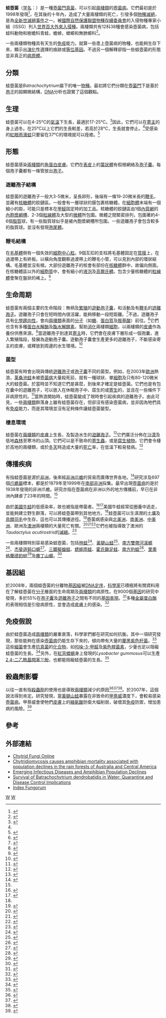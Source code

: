 {{Speciesbox
| taxon = Batrachochytrium dendrobatidis
| image = Batrachochytrium dendrobatidis.jpg
| image_caption = 在(a)淡水[[節肢動物|節肢動物]]及(b)[[藻類|藻類]]上生長的壺菌遊離孢子。
| binomial_authority = Longcore, Pessier & D.K. Nichols (1999)
}}
'''蛙壺菌'''（[[学名|学名]]：''{{lang|la|Batrachochytrium dendrobatidis}}''）是一種[[壺菌門|壺菌門]][[真菌|真菌]]，可以引起[[兩棲類|兩棲類]]的[[壺菌病|壺菌病]]。它們最初是於1998年發現<ref name="EllisNTB">{{cite book en|last=Ellis|first=Richard|title=No Turning Back: The Life and Death of Animal Species|url=https://archive.org/details/noturningbacklif00elli|publisher=Harper Perennial|date=2004|location=New York|isbn=0-06-055804-0|page=[https://archive.org/details/noturningbacklif00elli/page/187 187]}}</ref>，在其後的十年內，造成了大量兩棲類的死亡，引發多個[[物種|物種]][[滅絕|滅絕]]，是為[[全新世滅絕事件|全新世滅絕事件]]之一。被[[國際自然保護聯盟|國際自然保護聯盟]][[物種存續委員會|物種存續委員會]]的入侵物種專家小組（ISSG）列入[[世界百大外來入侵種|世界百大外來入侵種]]。兩棲類共有12科38種會感染壺菌病，包括蛙科動物和樹蟾科青蛙，蟾蜍，蠑螈和無肺螈科<ref>{{cite book |author1=Daszak P |author2=Berger L |author3=Cunningham AA |author4=Hyatt AD |author5=Green DE |author6=Speare R |title=Emerging infectious diseases and amphibian population declines |date=1999 |location=Institute of Ecology, University of Georgia, Athens, GA 30602, USA.}}</ref>。

一些兩棲類物種具有天生的[[免疫|免疫]]能力。就算一些患上壺菌病的物種，也能夠生存下來，顯示出[[演化|演化]]性選擇的痕跡或[[等位基因|等位基因]]。不過另一個解釋卻指一些蛙壺菌的形態並非真正的[[病原體|病原體]]。

==分類==
蛙壺菌是''Batrachochytrium''屬下的唯一[[物種|物種]]。最初將它們分類在[[壺菌門|壺菌門]]下是基於[[孢子|孢子]]的超顯微結構，[[DNA|DNA]]分析也證實了這個觀點。

==生理==
蛙壺菌可以在4-25℃的[[氣溫|氣溫]]下生長，最適於17-25℃。<ref name=Piotrowski2004>{{Cite journal en|author=Piotrowski JS, Annis S,  Longcore JE.|year=2004|title=Physiology of ''Batrachochytrium dendrobatidis'', a chytrid pathogen of amphibians|journal=Mycologia|volume=96|issue=1|pages=9-15}}</ref>因此，它們可以在[[寄主|寄主]]的身上過冬。在25℃以上它們的生長較差，若高於28℃，生長就會停止。<ref name= Piotrowski2004/>受感染的[[紅眼雨濱蛙|紅眼雨濱蛙]]只要留在37℃的環境就可以痊癒。<ref name="pmid12887256">{{cite journal en|author=Woodhams DC, Alford RA, Marantelli G|title=Emerging disease of amphibians cured by elevated body temperature|journal=Dis. Aquat. Org.|volume=55|issue=1|pages=65–7|pmid=12887256|date=June 2003}}</ref>

==形態==
蛙壺菌感染[[兩棲類|兩棲類]]的[[角蛋白|角蛋白]][[皮膚|皮膚]]。它們在[[表皮|表皮]]上的[[葉狀體|葉狀體]]有假根網絡及[[孢子囊|孢子囊]]。每個孢子囊都有一條管放出[[孢子|孢子]]。

===遊離孢子結構===
蛙壺菌的遊離孢子一般大3-5微米，呈長卵形，後端有一條19-20微米長的[[鞭毛|鞭毛]]，並藏有[[核糖體|核糖體]]的鉸鏈區。一般會有一層球狀的膜包裹核糖體。在[[細胞體|細胞體]]末端有一個細小的距，可能只是標本在[[甲醛|甲醛]]固定時的加工品。核糖體的鉸鏈區由1個[[內質網|內質網]]的[[內胞漿網槽|內胞漿網槽]]、2-3個[[粒線體|粒線體]]及大型的[[微體|微體]]所包圍。微體之間緊密排列，包圍著約4-6個[[脂質|脂質]]球，有一些脂質球似乎是被內胞漿網槽所包圍。一些遊離孢子會包含較多的脂質球。並沒有發現[[孢尾體|孢尾體]]。

===鞭毛結構===
在[[毛基體|毛基體]]側有一個失效的[[細胞中心粒|細胞中心粒]]。9個互扣的支柱將毛基體固定在[[質膜|質膜]]上，在過渡帶上有終板。以橫向角度觀察過渡帶上的鞭毛小管，可以見到內部的環狀結構。毛基體並沒有根。大部份遊離孢子的核會有部份在[[核糖體|核糖體]]群中，故偏向側面。在核糖體區以外的[[細胞質|細胞質]]中，會有細小的[[液泡|液泡]]及[[高爾氏體|高爾氏體]]。包含少量核糖體的[[粒線體|粒線體]]會聚在盤狀的崤上。<ref name=Longcore1999>{{Cite journal en|author=Longcore JE, Pessier AP, Nichols DK.|year=1999|title=''Batrachochytrium Dendrobatidis'' gen. et ''sp. nov''., a chytrid pathogenic to amphibians|journal=Mycologia|volume=91|issue=2|pages=219-227}}</ref>

==生命周期==
蛙壺菌有兩個主要的生命階段：無柄及[[繁殖|繁殖]]的[[遊動孢子囊|遊動孢子囊]]，和活動及有[[鞭毛|鞭毛]]的[[遊離孢子|遊離孢子]]。遊離孢子只會在短時間內很活躍，能夠移動一段短距離。<ref name="pmid17148429">{{cite journal en|author=Garner TW, Perkins MW, Govindarajulu P, Seglie D, Walker S, Cunningham AA, Fisher MC|title=The emerging amphibian pathogen ''Batrachochytrium dendrobatidis'' globally infects introduced populations of the North American bullfrog, ''Rana catesbeiana''|journal=Biol. Lett.|volume=2|issue=3|pages=455-9|pmid=17148429|pmc=1686185|doi=10.1098/rsbl.2006.0494|url=http://journals.royalsociety.org/openurl.asp?genre=article&id=doi:10.1098/rsbl.2006.0494|date=September 2006}}{{Dead link|date=2019年6月 |bot=InternetArchiveBot |fix-attempted=yes }}</ref>不過，遊離孢子具有[[化學趨向性|化學趨向性]]，會向[[兩棲類|兩棲類]]表面的[[分子|分子]]（如[[糖|糖]]、[[蛋白質|蛋白質]]及[[胺基酸|胺基酸]]）前往。<ref name="pmid18488347">{{cite journal en|author=Moss AS, Reddy NS, Dortaj IM, San Francisco MJ|title=Chemotaxis of the amphibian pathogen ''Batrachochytrium dendrobatidis'' and its response to a variety of attractants|journal=Mycologia|volume=100|issue=1|pages=1-5|year=2008|pmid=18488347|doi= 10.3852/mycologia.100.1.1|url=}}</ref>它們也含有多種[[蛋白水解酶|蛋白水解酶]]及[[酯水解酵素|酯水解酵素]]，幫助[[消化|消化]]兩棲類[[細胞|細胞]]，以兩棲類的[[皮膚|皮膚]]作為養份供應來源。<ref>{{Cite journal en|author=Symonds EP, Trott DJ, Bird PS, Mills P.|year=2008|title=Growth characteristics and enzyme activity in ''Batrachochytrium dendrobatidis'' isolates|journal=Mycopathologia|volume=166|issue=3|pages=143-147}}</ref>當遊離孢子到達其[[寄主|寄主]]時，它們會在皮膚下層形成一個孢囊，進入繁殖階段，發展為遊動孢子囊。遊動孢子囊會生產更多的遊離孢子，不斷感染寄主的皮膚，或釋放到周邊的水生環境。<ref name="pmid16465834">{{cite journal en|author=Berger L, Hyatt AD, Speare R, Longcore JE|title=Life cycle stages of the amphibian chytrid ''Batrachochytrium dendrobatidis''|journal=Dis. Aquat. Org.|volume=68|issue=1|pages=51-63|pmid=16465834|doi=10.3354/dao068051|date=December 2005}}</ref>

===菌型===
蛙壺菌有時會出現與傳統[[遊離孢子|遊離孢子]]或[[孢子囊|孢子囊]]不同的菌型。例如，在2003年[[歐洲|歐洲]]熱浪，[[莱桑池蛙|莱桑池蛙]]未被[[壺菌病|壺菌病]]大量殺死前，就有一種球狀、單[[細胞|細胞]]及只有80-120微米大的蛙壺菌。於當時並不知道它們是甚麼，到後來才確定是蛙壺菌。它們也是有包在囊中的遊離孢子，可以嵌入在休眠孢子中、腐生的或[[寄生|寄生]]的，並且在一些條件下非病原性的。<ref>{{Cite journal en|author=Di Rosa, Ines et al.|title=The Proximate Cause of Frog Declines?|journal=Nature|volume=447|issue=31|year=2007|pages=E4-E5}}</ref>當熱浪開始時，蛙壺菌變成了現時會引起疾病的遊離孢子。由此可見，一些[[兩棲類|兩棲類]]群落身上雖有蛙壺菌存在，但卻沒有感染壺菌病，並非因為牠們具有[[免疫|免疫]]能力，而是其環境並沒有足夠條件讓蛙壺菌變型。

===棲息環境===
蛙壺菌在[[兩棲類|兩棲類]]的[[皮膚|皮膚]]上生長，及製造水生的[[遊離孢子|遊離孢子]]。<ref>{{Cite journal en|author=Ron, S. R.|title=Predicting the distribution of the amphibian pathogen ''Bd'' in the New World|url=https://archive.org/details/sim_biotropica_2005-06_37_2/page/209|journal=Biotropica|volume=37|pages=209-221|year=2005}}</ref>它們廣泛分佈在[[沙漠|沙漠]]及低地[[森林|森林]]至寒冷的山頂。它們可以是不致命的[[寄生蟲|寄生蟲]]，或是[[腐生植物|腐生植物]]。它們會令棲於高地的兩棲類，或於[[冬天|冬天]]時造成大量的[[死亡|死亡]]率，在低溫下較易發病。<ref>{{Cite journal en|author=Daszak, P.; Cuningham, A. A. & Hyatt, A.D.|title=Infection disease and amphibian population declines|journal=Divers. Distrib.|volume=9|pages=141-150|year=2003}}</ref>

==傳播疾病==
有指蛙壺菌是源於[[非洲|非洲]]，後來經[[非洲爪蟾|非洲爪蟾]]的貿易而廣傳世界各地。<ref name="pmid15663845">{{cite journal en|author=Weldon C, du Preez LH, Hyatt AD, Muller R, Spears R|title=Origin of the amphibian chytrid fungus|journal=Emerging Infect. Dis.|volume=10|issue=12|pages=2100–5|pmid=15663845|url=http://www.cdc.gov/ncidod/EID/vol10no12/03-0804.htm|date=December 2004|access-date=2009-09-09|archive-url=https://web.archive.org/web/20090705215057/http://www.cdc.gov/ncidod/EID/vol10no12/03-0804.htm|archive-date=2009-07-05|dead-url=yes}}</ref>研究涉及697個[[爪蟾屬|爪蟾屬]]標本，都是於1879年至1999年在[[南部非洲|南部非洲]]採集。最早出現[[壺菌病|壺菌病]]的是於1938年發現的非洲爪蟾。研究亦指在壺菌病在非洲以外的地方傳播前，早已在非洲內肆虐了23年的時間。<ref name="pmid15663845"/>

由於[[美國牛蛙|美國牛蛙]]的低感染率，故也被指是帶菌者。<ref>{{Cite journal en|author=Kats LB, Ferrer RP.|year=2003|title=Alien predators and amphibian declines: review of two decades of science and the transition to conservation|journal=Diversity and Distributions|volume=9|pages=99-110}}</ref><ref>{{Cite journal en|author=Daszak P, Strieby A, Cunningham AA, Longcore JE, Brown CC, Porter D.|year=2004|title=Experimental evidence that the bullfrog (''Rana catesbiana'') is a potential carrier of chytridiomycosis, an emerging fungal disease of amphibians|journal=Herpetological Journal|volume=14|pages=201-207}}</ref>美國牛蛙經常從圈養中逃走，並能夠建立野生群落，可以將蛙壺菌帶到其他地方。<ref name="pmid17148429"/>蛙壺菌可以生濕潤的[[土壤|土壤]]及[[鳥類|鳥類]][[羽毛|羽毛]]中生存，這也可以其傳播途徑。<ref name="pmid16119886">{{cite journal en|author=Johnson ML, Speare R|title=Possible modes of dissemination of the amphibian chytrid ''Batrachochytrium dendrobatidis'' in the environment|journal=Dis. Aquat. Org.|volume=65|issue=3|pages=181–6|pmid=16119886|date=July 2005}}</ref>壺菌病感染與[[北美洲|北美洲]]、[[南美洲|南美洲]]、[[中美洲|中美洲]]、歐洲及[[澳洲|澳洲]]兩棲類的大量死亡有關。<ref>{{Cite journal en|author=Lips KR.|year=1999|title=Mass mortality and population declines of anurans at an upland site in western Panama|url=https://archive.org/details/sim_conservation-biology_1999-02_13_1/page/117|journal=Conservation Biology|volume=13|issue=1|pages=117-25}}</ref><ref>{{Cite journal en|author=Daszak P, Cunningham AA, Hyatt AD.|year=2003|title=Infectious disease and amphibian population declines|journal=Diversity and Distributions|volume=9|pages=141-50|url=http://www.conservationmedicine.org/papers/Infect.%20Dis.%20&%20Amphib%20Pop%20Declines%202003.pdf|deadurl=yes|archiveurl=https://web.archive.org/web/20081226223230/http://www.conservationmedicine.org/papers/Infect.%20Dis.%20%26%20Amphib%20Pop%20Declines%202003.pdf|archivedate=2008-12-26|access-date=2017-07-20}}</ref><ref>{{Cite journal en|author=Herrera RA, Steciow MM, Natale GS|year=2005|title=Chytrid fungus parasitizing the wild amphibian ''Leptodactylus ocellatus'' (Anura: Leptodactylidae) in Argentina|journal=Diseases of Aquatic Organisms|volume=64|pages=247-52}}</ref>它們也被指導致了澳洲的''Taudactylus acutirostris''的[[滅絕|滅絕]]。<ref>{{Cite journal en|author=Schloegel LM, Hero JM, Berger L, Speare R, McDonald K, Daszak P|year=2006|title=The decline of the sharp-snouted day frog (''Taudactylus acutiostris''): the first documented case of extinction by infection in a free-ranging wildlife species?|journal=EcoHealth|volume=3|pages=35-40}}</ref>

一些兩棲類特別容易感染蛙壺菌，包括[[林蛙|林蛙]]<ref>{{Cite journal en|author=Reeves MK|year=2008|title=''Batrachochytrium dendrobatidis'' in wood frogs (''Rana sylvatica'') from Three National Wildlife Refuges in Alaska, USA|journal=Herpetological Review|volume=39|issue=1|pages=68-70}}</ref>、[[黃腿山蛙|黃腿山蛙]]<ref>{{Cite journal en|author=Andre SE, Parker J, Briggs CJ|year=2008|title=Effect of temperature on host response to ''Batrachochytrium dendrobatidis'' infection in the mountain yellow-legged frog (''Rana muscosa'')|journal=Journal of Wildlife Diseases|volume=44|issue=3|pages=716-20}}</ref>、[[南方雙帶河溪螈|南方雙帶河溪螈]]<ref>{{Cite journal en|author=Byrne MW, Davie EP, Gibbons JW|year=2008|title=''Batrachochytrium dendrobatidis'' occurrence in ''Eurycea cirrigera''|journal=Southeastern Naturlaist|volume=7|issue=3|pages=551-5}}</ref>、[[杰斐遜鈍口螈|杰斐遜鈍口螈]]<ref>{{Cite journal en|author=Brodman R, Briggler JT|year=2008|title=''Batrachochytrium dendrobatidis'' in ''Ambystoma jeffersonianum'' larvae in southern Indiana|journal=Herpetological Review|volume=39|issue=3|pages=320-1}}</ref>、[[三鋸擬蝗蛙|三鋸擬蝗蛙]]、[[蟋蟀雨蛙|蟋蟀雨蛙]]、[[霍氏鋤足蛙|霍氏鋤足蛙]]、[[南方豹蛙|南方豹蛙]]<ref>{{Cite journal en|author=Lehtinen RM, Kam Y-C, Richards CL|year=2008|title=Preliminary surveys for ''Batrachochytrium dendrobatidis'' in Taiwan|journal=Herpetological Review|volume=39|issue=3|pages=317-8}}</ref>、[[里奧格蘭德豹蛙|里奧格蘭德豹蛙]]<ref>{{Cite journal en|author=Lovich R, Ryan MJ, Pessier AP, CLaypool B|year=2008|title=Infection with the fungus ''Batrachochytrium dendrobatidis'' in a non-native ''Lithobates berlandieri'' below sea level in the Coachella Valley, California, USA|journal=Herpetological Review|volume=39|issue=3|pages=315-7}}</ref>及[[撒丁山螈|撒丁山螈]]。<ref>{{Cite journal en|author=Bovero S, Sotgiu G, Angelini C, Doglio S, Gazzaniga E, Cunningham AA, Garner TWJ|year=2008|title=Detection of chytridiomycosis caused by ''Batrachochytrium dendrobatidis'' in the endangered sardinian newt (''Euproctus platycephalus'') in Southern Sardinia, Italy|journal=Journal of Wildlife Diseases|volume=44|issue=3|pages=712-5}}</ref>

==基因組==
於2008年，兩個蛙壺菌的分離物[[基因組|基因組]]被[[DNA定序|DNA定序]]，[[科學家|科學家]]已積極將有關資料用在了解蛙壺菌在[[分子|分子]]層面的生命周期及[[兩棲類|兩棲類]]的病原性。在9000個[[基因|基因]]的研究中發現，多於55%在[[孢子囊|孢子囊]]及[[遊離孢子|遊離孢子]]之間有不同的[[基因表現|基因表現]]。<ref name="pmid18997006">{{cite journal en|author=Fisher MC |title=Molecular toolkit unlocks life cycle of the panzootic amphibian pathogen ''Batrachochytrium dendrobatidis''|journal=Proc. Natl. Acad. Sci. U.S.A.|volume=105|issue=45|pages=17209–10|pmid=18997006|doi=10.1073/pnas.0809801105|url=http://www.pnas.org/cgi/pmidlookup?view=long&pmid=18997006|accessdate=2009-01-05|date=November 2008}}</ref>多種[[金屬蛋白酶|金屬蛋白酶]]的表現相信是引發病原性，並會造成[[皮膚|皮膚]]上的感染。<ref name="pmid18852473">{{cite journal en|author=Rosenblum EB, Stajich JE, Maddox N, Eisen MB|title=Global gene expression profiles for life stages of the deadly amphibian pathogen ''Batrachochytrium dendrobatidis''|journal=Proc. Natl. Acad. Sci. U.S.A.|volume=105|issue=44|pages=17034–9|pmid=18852473|pmc=2566996|doi=10.1073/pnas.0804173105|url=http://www.pnas.org/cgi/pmidlookup?view=long&pmid=18852473|accessdate=2009-01-05|date=November 2008}}{{Dead link|date=2018年7月 |bot=InternetArchiveBot |fix-attempted=yes }}</ref>

==免疫假說==
由於蛙壺菌造成[[兩棲類|兩棲類]]的嚴重衰落，科學家們都在研究如何抗衡。其中一項研究發現，那些能夠在感染[[壺菌病|壺菌病]]仍能生存下來的，傾向帶有大量的[[蘭黑紫色杆菌|蘭黑紫色杆菌]]。<ref>{{Cite web|url=http://news.bbc.co.uk/2/hi/science/nature/7438205.stm|publisher=BBC News|author=Richard Black|title=Bacteria could stop frog killer|accessdate=2008-06-07|archive-date=2021-05-06|archive-url=https://web.archive.org/web/20210506045705/http://news.bbc.co.uk/2/hi/science/nature/7438205.stm|dead-url=no}}</ref>這些[[細菌|細菌]]會生產[[抗真菌|抗真菌]]的[[化合物|化合物]]，如[[吲哚-3-甲醛|吲哚-3-甲醛]]及[[紫色桿菌素|紫色桿菌素]]，少量也足以阻礙蛙壺菌的生長。<ref name="pmid18949519">{{cite journal en|author=Brucker RM, Harris RN, Schwantes CR, Gallaher TN, Flaherty DC, Lam BA, Minbiole KP|title=Amphibian chemical defense: antifungal metabolites of the microsymbiont ''Janthinobacterium lividum'' on the salamander ''Plethodon cinereus''|journal=J. Chem. Ecol.|volume=34|issue=11|pages=1422–9|pmid=18949519|doi=10.1007/s10886-008-9555-7|date=November 2008}}</ref>另外，在[[紅背蠑螈|紅背蠑螈]]身上發現的''Lysobacter gummosus''可以生產[[2,4-二乙酰基間苯三酚|2,4-二乙酰基間苯三酚]]，也都能阻礙蛙壺菌的生長。<ref name="pmid18058176">{{cite journal en|author=Brucker RM, Baylor CM, Walters RL, Lauer A, Harris RN, Minbiole KP|title=The identification of 2,4-diacetylphloroglucinol as an antifungal metabolite produced by cutaneous bacteria of the salamander ''Plethodon cinereu''s|journal=J. Chem. Ecol.|volume=34|issue=1|pages=39–43|pmid=18058176|doi=10.1007/s10886-007-9352-8|date=January 2008}}</ref>

==殺蟲劑影響==
以往一直有指[[殺蟲劑|殺蟲劑]]的使用也是導致[[兩棲類|兩棲類]]減少的原因<ref name="isbn0-691-10251-1">{{cite book en|author=Cohen, Nathan W.; Stebbins, Robert A.|title=A Natural History of Amphibians|publisher=Princeton University Press|location=Princeton, N.J|year=1995|isbn=0-691-10251-1}}</ref><ref>{{Cite journal en|author=Daividson C, Shaffer HB, Jennings MR|year=2001|title=Declines of the california red-legged frog: climate, UV-B, habitat, and pesticides hypotheses|journal=Ecological Applications|volume=11|issue=2|pages=464-79}}</ref><ref name="pmid16818245">{{cite journal en|author=Hayes TB, Case P, Chui S, Chung D, Haeffele C, Haston K, Lee M, Mai VP, Marjuoa Y, Parker J, Tsui M|title=Pesticide mixtures, endocrine disruption, and amphibian declines: are we underestimating the impact?|journal=Environ. Health Perspect.|volume=114 Suppl 1|pages=40–50|pmid=16818245|pmc=1874187|url=http://www.ehponline.org/docs/2006/8051/abstract.html|date=April 2006|deadurl=yes|archiveurl=https://web.archive.org/web/20090118233452/http://www.ehponline.org/docs/2006/8051/abstract.html|archivedate=2009-01-18|access-date=2009-09-09}}</ref>。於2007年，這個說法得到肯定。研究發現，當[[黃腿山蛙|黃腿山蛙]]暴露在非致命的[[甲萘威|甲萘威]]濃度下，會較易感染[[壺菌病|壺菌病]]。甲萘威會使牠們[[皮膚|皮膚]]上的[[縮氨酸|縮氨酸]]防衛大幅削弱，破壞其[[免疫|免疫]]防禦，增加患病的風險。<ref name="pmid17396672">{{cite journal en|author=Davidson C, Benard MF, Shaffer HB, Parker JM, O'Leary C, Conlon JM, Rollins-Smith LA|title=Effects of chytrid and carbaryl exposure on survival, growth and skin peptide defenses in foothill yellow-legged frogs|journal=Environ. Sci. Technol.|volume=41|issue=5|pages=1771–6|pmid=17396672|date=March 2007}}</ref>

==參考==
{{reflist}}

==外部連結==
{{commonscat|Chytridiomycota}}
* [https://web.archive.org/web/20090123174320/http://bama.ua.edu/~nsfpeet/ Chytrid Fungi Online]
* [https://web.archive.org/web/20060508235645/http://www.pubmedcentral.gov/articlerender.fcgi?tool=pubmed Chytridiomycosis causes amphibian mortality associated with population declines in the rain forests of Australia and Central America]
* [http://www.cdc.gov/ncidod/EID/vol5no6/daszak.htm Emerging Infectious Diseases and Amphibian Population Declines] {{Wayback|url=http://www.cdc.gov/ncidod/EID/vol5no6/daszak.htm |date=20110824201620 }}
* [http://www.cdc.gov/ncidod/EID/vol9no8/03-0145.htm Survival of Batrachochytrium dendrobatidis in Water: Quarantine and Disease Control Implications] {{Wayback|url=http://www.cdc.gov/ncidod/EID/vol9no8/03-0145.htm |date=20100513023821 }}
* [http://www.indexfungorum.org/Names/namesrecord.asp?RecordID=450228 Index Fungorum] {{Wayback|url=http://www.indexfungorum.org/Names/namesrecord.asp?RecordID=450228 |date=20210207055320 }}


{{Taxonbar}}
[[Category:壺菌科|W]]
[[Category:入侵物種|W]]